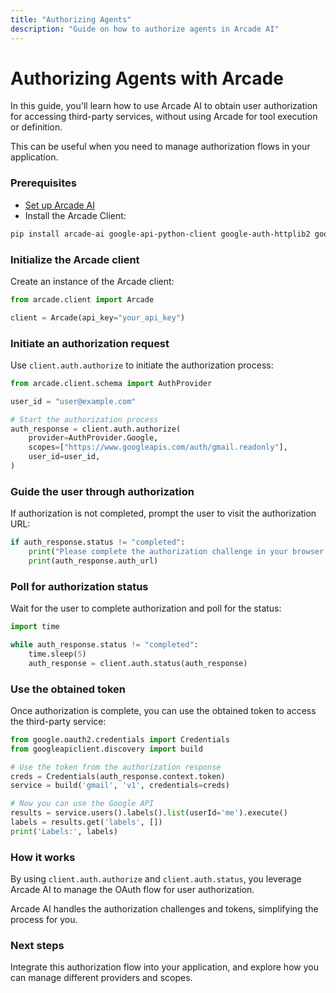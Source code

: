 ```yaml
---
title: "Authorizing Agents"
description: "Guide on how to authorize agents in Arcade AI"
---
```



# Authorizing Agents with Arcade

In this guide, you'll learn how to use Arcade AI to obtain user authorization for accessing third-party services, without using Arcade for tool execution or definition.

This can be useful when you need to manage authorization flows in your application.

<Steps>

### Prerequisites

- [Set up Arcade AI](/docs/guides/quickstart)
- Install the Arcade Client:

```bash
pip install arcade-ai google-api-python-client google-auth-httplib2 google-auth-oauthlib
```

### Initialize the Arcade client

Create an instance of the Arcade client:

```python
from arcade.client import Arcade

client = Arcade(api_key="your_api_key")
```

### Initiate an authorization request

Use `client.auth.authorize` to initiate the authorization process:

```python
from arcade.client.schema import AuthProvider

user_id = "user@example.com"

# Start the authorization process
auth_response = client.auth.authorize(
    provider=AuthProvider.Google,
    scopes=["https://www.googleapis.com/auth/gmail.readonly"],
    user_id=user_id,
)
```

### Guide the user through authorization

If authorization is not completed, prompt the user to visit the authorization URL:

```python
if auth_response.status != "completed":
    print("Please complete the authorization challenge in your browser:")
    print(auth_response.auth_url)
```

### Poll for authorization status

Wait for the user to complete authorization and poll for the status:

```python
import time

while auth_response.status != "completed":
    time.sleep(5)
    auth_response = client.auth.status(auth_response)
```

### Use the obtained token

Once authorization is complete, you can use the obtained token to access the third-party service:

```python
from google.oauth2.credentials import Credentials
from googleapiclient.discovery import build

# Use the token from the authorization response
creds = Credentials(auth_response.context.token)
service = build('gmail', 'v1', credentials=creds)

# Now you can use the Google API
results = service.users().labels().list(userId='me').execute()
labels = results.get('labels', [])
print('Labels:', labels)
```

</Steps>

### How it works

By using `client.auth.authorize` and `client.auth.status`, you leverage Arcade AI to manage the OAuth flow for user authorization.

Arcade AI handles the authorization challenges and tokens, simplifying the process for you.

### Next steps

Integrate this authorization flow into your application, and explore how you can manage different providers and scopes.
